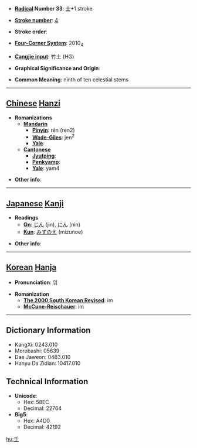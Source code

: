 * '''[[Wiktionary:Chinese radical index| Radical]] Number 33''': [[Wiktionary:Chinese radical index 士|士]]+1 stroke

* '''[[Wiktionary:Chinese total strokes index|Stroke number]]''': [[Wiktionary:Chinese total strokes index 4|4]]

* '''Stroke order''': 

* '''[[Wiktionary:Chinese four corner index|Four-Corner System]]''': 2010<sub>4</sub>

* '''[[Wiktionary:Chinese Cangjie index|Cangjie input]]''': 竹土 (HG)

* '''Graphical Significance and Origin''': 

* '''Common Meaning''': ninth of ten celestial stems

----

== [[Chinese]] [[Hanzi]] ==

* '''Romanizations'''
** '''[[Mandarin]]'''
*** '''[[Pinyin]]''': rén (ren2)
*** '''[[Wade-Giles]]''': jen<sup>2</sup>
*** '''[[Yale]]''': 
** '''[[Cantonese]]'''
*** '''[[Jyutping]]''':
*** '''[[Penkyamp]]''': 
*** '''[[Yale]]''': yam4

* '''Other info''': 

----

== [[Japanese]] [[Kanji]] ==

* '''Readings'''
** '''[[On]]''': [[じん]] (jin), [[にん]] (nin)
** '''[[Kun]]''': [[みずのえ]] (mizunoe)

* '''Other info''':  

----

== [[Korean]] [[Hanja]] ==

* '''Pronunciation''': 임

* '''Romanization'''
** '''[[The 2000 South Korean Revised Romanization|The 2000 South Korean Revised]]''': im
** '''[[McCune-Reischauer]]''': im

----

== Dictionary Information ==

* KangXi: 0243.010
* Morobashi: 05639
* Dae Jaweon: 0483.010
* Hanyu Da Zidian: 10417.010

== Technical Information ==

* '''Unicode''':
** Hex: 58EC
** Decimal: 22764
* '''Big5''':
** Hex: A4D0
** Decimal: 42192

[[hu:壬]]